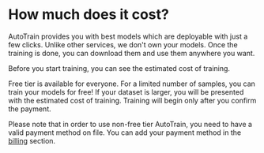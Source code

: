 # How much does it cost?

AutoTrain provides you with best models which are deployable with just a few clicks.
Unlike other services, we don't own your models. Once the training is done, you can download them and use them anywhere you want.

Before you start training, you can see the estimated cost of training.

Free tier is available for everyone. For a limited number of samples, you can train your models for free!
If your dataset is larger, you will be presented with the estimated cost of training.
Training will begin only after you confirm the payment.

Please note that in order to use non-free tier AutoTrain, you need to have a valid payment method on file.
You can add your payment method in the [billing](https://huggingface.co/settings/billing) section.
